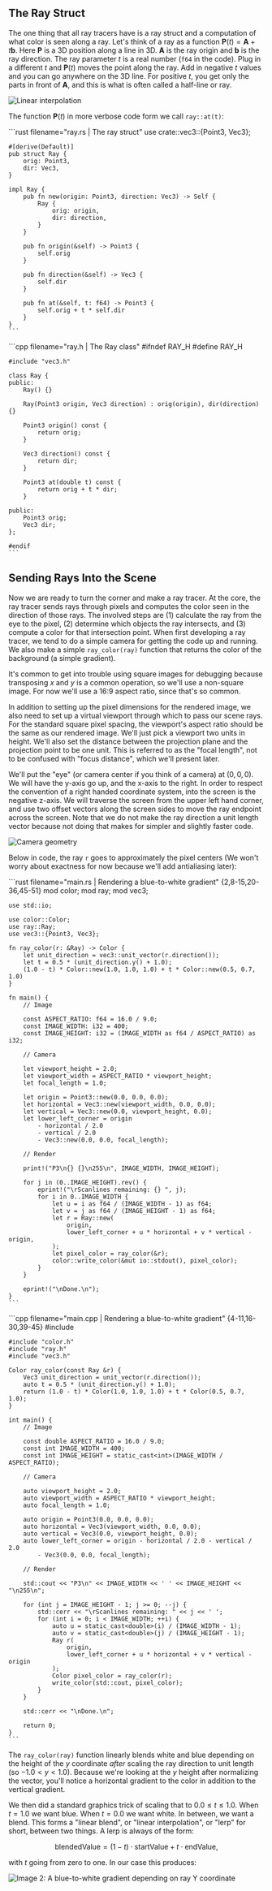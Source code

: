 ## The Ray Struct

The one thing that all ray tracers have is a ray struct and a computation of what color is seen along a ray. Let's think of a ray as a function $\mathbf{P}(t) = \mathbf{A} + t \mathbf{b}$. Here $\mathbf{P}$ is a 3D position along a line in 3D. $\mathbf{A}$ is the ray origin and $\mathbf{b}$ is the ray direction. The ray parameter $t$ is a real number (`f64` in the code). Plug in a different $t$ and $\mathbf{P}(t)$ moves the point along the ray. Add in negative $t$ values and you can go anywhere on the 3D line. For positive $t$, you get only the parts in front of $\mathbf{A}$, and this is what is often called a half-line or ray.

![Linear interpolation](../images/fig-1.02-lerp.jpg)

The function $\mathbf{P}(t)$ in more verbose code form we call `ray::at(t)`:

<Tabs>
  <Tab label="Rust">
    ```rust filename="ray.rs | The ray struct"
    use crate::vec3::{Point3, Vec3};

    #[derive(Default)]
    pub struct Ray {
        orig: Point3,
        dir: Vec3,
    }

    impl Ray {
        pub fn new(origin: Point3, direction: Vec3) -> Self {
            Ray {
                orig: origin,
                dir: direction,
            }
        }

        pub fn origin(&self) -> Point3 {
            self.orig
        }

        pub fn direction(&self) -> Vec3 {
            self.dir
        }

        pub fn at(&self, t: f64) -> Point3 {
            self.orig + t * self.dir
        }
    }
    ```
  </Tab>

  <Tab label="C++">
    ```cpp filename="ray.h | The Ray class"
    #ifndef RAY_H
    #define RAY_H

    #include "vec3.h"

    class Ray {
    public:
        Ray() {}

        Ray(Point3 origin, Vec3 direction) : orig(origin), dir(direction) {}

        Point3 origin() const {
            return orig;
        }

        Vec3 direction() const {
            return dir;
        }

        Point3 at(double t) const {
            return orig + t * dir;
        }

    public:
        Point3 orig;
        Vec3 dir;
    };

    #endif
    ```
  </Tab>
</Tabs>

## Sending Rays Into the Scene

Now we are ready to turn the corner and make a ray tracer. At the core, the ray tracer sends rays through pixels and computes the color seen in the direction of those rays. The involved steps are (1) calculate the ray from the eye to the pixel, (2) determine which objects the ray intersects, and (3) compute a color for that intersection point. When first developing a ray tracer, we tend to do a simple camera for getting the code up and running. We also make a simple `ray_color(ray)` function that returns the color of the background (a simple gradient).

It's common to get into trouble using square images for debugging because transposing $x$ and $y$ is a common operation, so we'll use a non-square image. For now we'll use a 16:9 aspect ratio, since that's so common.

In addition to setting up the pixel dimensions for the rendered image, we also need to set up a virtual viewport through which to pass our scene rays. For the standard square pixel spacing, the viewport's aspect ratio should be the same as our rendered image. We'll just pick a viewport two units in height. We'll also set the distance between the projection plane and the projection point to be one unit. This is referred to as the "focal length", not to be confused with "focus distance", which we'll present later.

We'll put the "eye" (or camera center if you think of a camera) at $(0,0,0)$. We will have the y-axis go up, and the x-axis to the right. In order to respect the convention of a right handed coordinate system, into the screen is the negative z-axis. We will traverse the screen from the upper left hand corner, and use two offset vectors along the screen sides to move the ray endpoint across the screen. Note that we do not make the ray direction a unit length vector because not doing that makes for simpler and slightly faster code.

![Camera geometry](../images/fig-1.03-cam-geom.jpg)

Below in code, the ray `r` goes to approximately the pixel centers (We won't worry about exactness for now because we'll add antialiasing later):

<Tabs>
  <Tab label="Rust">
    ```rust filename="main.rs | Rendering a blue-to-white gradient" {2,8-15,20-36,45-51}
    mod color;
    mod ray;
    mod vec3;

    use std::io;

    use color::Color;
    use ray::Ray;
    use vec3::{Point3, Vec3};

    fn ray_color(r: &Ray) -> Color {
        let unit_direction = vec3::unit_vector(r.direction());
        let t = 0.5 * (unit_direction.y() + 1.0);
        (1.0 - t) * Color::new(1.0, 1.0, 1.0) + t * Color::new(0.5, 0.7, 1.0)
    }

    fn main() {
        // Image

        const ASPECT_RATIO: f64 = 16.0 / 9.0;
        const IMAGE_WIDTH: i32 = 400;
        const IMAGE_HEIGHT: i32 = (IMAGE_WIDTH as f64 / ASPECT_RATIO) as i32;

        // Camera

        let viewport_height = 2.0;
        let viewport_width = ASPECT_RATIO * viewport_height;
        let focal_length = 1.0;

        let origin = Point3::new(0.0, 0.0, 0.0);
        let horizontal = Vec3::new(viewport_width, 0.0, 0.0);
        let vertical = Vec3::new(0.0, viewport_height, 0.0);
        let lower_left_corner = origin
            - horizontal / 2.0
            - vertical / 2.0
            - Vec3::new(0.0, 0.0, focal_length);

        // Render

        print!("P3\n{} {}\n255\n", IMAGE_WIDTH, IMAGE_HEIGHT);

        for j in (0..IMAGE_HEIGHT).rev() {
            eprint!("\rScanlines remaining: {} ", j);
            for i in 0..IMAGE_WIDTH {
                let u = i as f64 / (IMAGE_WIDTH - 1) as f64;
                let v = j as f64 / (IMAGE_HEIGHT - 1) as f64;
                let r = Ray::new(
                    origin,
                    lower_left_corner + u * horizontal + v * vertical - origin,
                );
                let pixel_color = ray_color(&r);
                color::write_color(&mut io::stdout(), pixel_color);
            }
        }

        eprint!("\nDone.\n");
    }
    ```
  </Tab>

  <Tab label="C++">
    ```cpp filename="main.cpp | Rendering a blue-to-white gradient" {4-11,16-30,39-45}
    #include <iostream>

    #include "color.h"
    #include "ray.h"
    #include "vec3.h"

    Color ray_color(const Ray &r) {
        Vec3 unit_direction = unit_vector(r.direction());
        auto t = 0.5 * (unit_direction.y() + 1.0);
        return (1.0 - t) * Color(1.0, 1.0, 1.0) + t * Color(0.5, 0.7, 1.0);
    }

    int main() {
        // Image

        const double ASPECT_RATIO = 16.0 / 9.0;
        const int IMAGE_WIDTH = 400;
        const int IMAGE_HEIGHT = static_cast<int>(IMAGE_WIDTH / ASPECT_RATIO);

        // Camera

        auto viewport_height = 2.0;
        auto viewport_width = ASPECT_RATIO * viewport_height;
        auto focal_length = 1.0;

        auto origin = Point3(0.0, 0.0, 0.0);
        auto horizontal = Vec3(viewport_width, 0.0, 0.0);
        auto vertical = Vec3(0.0, viewport_height, 0.0);
        auto lower_left_corner = origin - horizontal / 2.0 - vertical / 2.0
            - Vec3(0.0, 0.0, focal_length);

        // Render

        std::cout << "P3\n" << IMAGE_WIDTH << ' ' << IMAGE_HEIGHT << "\n255\n";

        for (int j = IMAGE_HEIGHT - 1; j >= 0; --j) {
            std::cerr << "\rScanlines remaining: " << j << ' ';
            for (int i = 0; i < IMAGE_WIDTH; ++i) {
                auto u = static_cast<double>(i) / (IMAGE_WIDTH - 1);
                auto v = static_cast<double>(j) / (IMAGE_HEIGHT - 1);
                Ray r(
                    origin,
                    lower_left_corner + u * horizontal + v * vertical - origin
                );
                Color pixel_color = ray_color(r);
                write_color(std::cout, pixel_color);
            }
        }

        std::cerr << "\nDone.\n";

        return 0;
    }
    ```
  </Tab>
</Tabs>

The `ray_color(ray)` function linearly blends white and blue depending on the height of the $y$ coordinate *after* scaling the ray direction to unit length (so $-1.0 < y < 1.0$). Because we're looking at the $y$ height after normalizing the vector, you'll notice a horizontal gradient to the color in addition to the vertical gradient.

We then did a standard graphics trick of scaling that to $0.0 ≤ t ≤ 1.0$. When $t = 1.0$ we want blue. When $t = 0.0$ we want white. In between, we want a blend. This forms a "linear blend", or "linear interpolation", or "lerp" for short, between two things. A lerp is always of the form:

$$
\text{blendedValue} = (1-t)\cdot\text{startValue} + t\cdot\text{endValue},
$$

with $t$ going from zero to one. In our case this produces:

![Image 2: A blue-to-white gradient depending on ray Y coordinate ](../images/img-1.02-blue-to-white.png)
